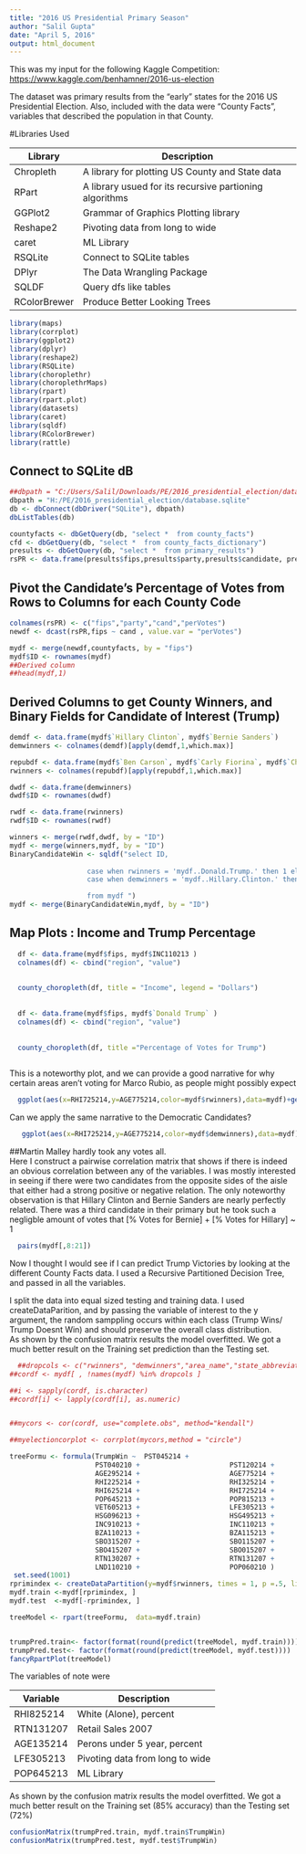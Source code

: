 ---
title: "2016 US Presidential Primary Season"
author: "Salil Gupta"
date: "April 5, 2016"
output: html_document
---

This was my input for the following Kaggle Competition: <https://www.kaggle.com/benhamner/2016-us-election>

The dataset was primary results from the "early" states for the 2016 US Presidential Election.
Also, included with the data were "County Facts", variables that described the population in that County.  

#Libraries Used

Library | Description
------------- | -------------
Chropleth | A library for plotting US County and State data
RPart | A library usued for its recursive partioning algorithms
GGPlot2 | Grammar of Graphics Plotting library
Reshape2 | Pivoting data from long to wide
caret | ML Library
RSQLite | Connect to SQLite tables
DPlyr | The Data Wrangling Package
SQLDF | Query dfs like tables
RColorBrewer | Produce Better Looking Trees






```{r eval=TRUE, message = FALSE , echo = FALSE, warning = FALSE}

library(maps)
library(corrplot)
library(ggplot2)
library(dplyr)
library(reshape2)
library(RSQLite)
library(choroplethr)
library(choroplethrMaps)
library(rpart)
library(rpart.plot)
library(datasets)
library(caret)
library(sqldf)
library(RColorBrewer)
library(rattle)
```

## Connect to SQLite dB

```{r eval=TRUE, message = FALSE , echo = TRUE, warning = FALSE}


##dbpath = "C:/Users/Salil/Downloads/PE/2016_presidential_election/database.sqlite"
dbpath = "H:/PE/2016_presidential_election/database.sqlite"
db <- dbConnect(dbDriver("SQLite"), dbpath)
dbListTables(db)

countyfacts <- dbGetQuery(db, "select *  from county_facts")
cfd <- dbGetQuery(db, "select *  from county_facts_dictionary")
presults <- dbGetQuery(db, "select *  from primary_results")
rsPR <- data.frame(presults$fips,presults$party,presults$candidate, presults$fraction_votes)
```

## Pivot the Candidate's Percentage of Votes from Rows to Columns for each County Code 
```{r eval=TRUE}
colnames(rsPR) <- c("fips","party","cand","perVotes")
newdf <- dcast(rsPR,fips ~ cand , value.var = "perVotes")

mydf <- merge(newdf,countyfacts, by = "fips")
mydf$ID <- rownames(mydf)
##Derived column 
##head(mydf,1)
```

## Derived Columns to get County Winners, and Binary Fields for Candidate of Interest (Trump)
```{r eval=TRUE}
demdf <- data.frame(mydf$`Hillary Clinton`, mydf$`Bernie Sanders`)
demwinners <- colnames(demdf)[apply(demdf,1,which.max)]

repubdf <- data.frame(mydf$`Ben Carson`, mydf$`Carly Fiorina`, mydf$`Chris Christie`, mydf$`Jeb Bush`, mydf$`John Kasich`, mydf$`Marco Rubio`, mydf$`Ted Cruz`, mydf$`Donald Trump`, mydf$`Ted Cruz`, mydf$`Mike Huckabee` ,mydf$`Rand Paul`, mydf$`Rick Santorum`)
rwinners <- colnames(repubdf)[apply(repubdf,1,which.max)]

dwdf <- data.frame(demwinners)
dwdf$ID <- rownames(dwdf)

rwdf <- data.frame(rwinners)
rwdf$ID <- rownames(rwdf)

winners <- merge(rwdf,dwdf, by = "ID")
mydf <- merge(winners,mydf, by = "ID")
BinaryCandidateWin <- sqldf("select ID, 
                   
                   case when rwinners = 'mydf..Donald.Trump.' then 1 else 0 end as TrumpWin,
                   case when demwinners = 'mydf..Hillary.Clinton.' then 1 else 0 end as HilWin

                   from mydf ")
mydf <- merge(BinaryCandidateWin,mydf, by = "ID")

```




## Map Plots :  Income and Trump Percentage 
```{r eval=TRUE, message = FALSE , echo = TRUE, warning = FALSE}

 
  df <- data.frame(mydf$fips, mydf$INC110213 )
  colnames(df) <- cbind("region", "value")
  
  
  county_choropleth(df, title = "Income", legend = "Dollars")
  
  
  df <- data.frame(mydf$fips, mydf$`Donald Trump` )
  colnames(df) <- cbind("region", "value")
  
  
  county_choropleth(df, title ="Percentage of Votes for Trump")
  
```

This is a noteworthy plot, and we can provide a good narrative for why certain areas aren't voting for Marco Rubio, as people might possibly expect

```{r eval=TRUE, message = FALSE , echo = TRUE, warning = FALSE}
  ggplot(aes(x=RHI725214,y=AGE775214,color=mydf$rwinners),data=mydf)+geom_jitter() + ggtitle("Republicans")+xlab("Percentage of Hispanics") + ylab("Percentage of People Over 65")
```

Can we apply the same narrative to the Democratic Candidates?
  
  
```{r eval=TRUE, message = FALSE , echo = TRUE, warning = FALSE}  
   ggplot(aes(x=RHI725214,y=AGE775214,color=mydf$demwinners),data=mydf)+geom_jitter() + ggtitle("Democrats") +xlab("Percentage of Hispanics") +ylab("Percentage of People Over 65")
```


##Martin Malley hardly took any votes all.  
Here I construct a pairwise correlation matrix that shows if there is indeed an obvious correlation between any of the variables.  I was mostly interested in seeing if there were two candidates from the opposite sides of the aisle that either had a strong positive or negative relation.  The only noteworthy observation is that Hillary Clinton and Bernie Sanders are nearly perfectly related. There was a third candidate in their primary but he took such a negligble amount of votes that [% Votes for Bernie] + [% Votes for Hillary] ~ 1
```{r eval=TRUE, message = FALSE , echo = TRUE, warning = FALSE}
  pairs(mydf[,8:21])
```  


Now I thought I would see if I can predict Trump Victories by looking at the different County Facts data.  I used a Recursive Partitioned Decision Tree, and passed in all the variables.   

I split the data into equal sized testing and training data.  I used createDataParition, and by passing the variable of interest to the y argument, the random samppling occurs within each class (Trump Wins/ Trump Doesnt Win) and should preserve the overall class distribution.  
As shown by the confusion matrix results the model overfitted.  We got a much better result on the Training set prediction than the Testing set.
```{r eval=TRUE, message = FALSE , echo = TRUE, warning = FALSE}
   
  ##dropcols <- c("rwinners", "demwinners","area_name","state_abbreviation" )
##cordf <- mydf[ , !names(mydf) %in% dropcols ]

##i <- sapply(cordf, is.character)
##cordf[i] <- lapply(cordf[i], as.numeric)


##mycors <- cor(cordf, use="complete.obs", method="kendall") 

##myelectioncorplot <- corrplot(mycors,method = "circle")

treeFormu <- formula(TrumpWin ~  PST045214 + 
                     PST040210 +                      PST120214 +                      POP010210 +                      AGE135214 + 
                     AGE295214 +                      AGE775214 +                      SEX255214 +                      RHI125214 + 
                     RHI225214 +                      RHI325214 +                      RHI425214 +                      RHI525214 + 
                     RHI625214 +                      RHI725214 +                      RHI825214 +                      POP715213 + 
                     POP645213 +                      POP815213 +                      EDU635213 +                      EDU685213 + 
                     VET605213 +                      LFE305213 +                      HSG010214 +                      HSG445213 + 
                     HSG096213 +                      HSG495213 +                      HSD410213 +                      HSD310213 + 
                     INC910213 +                      INC110213 +                      PVY020213 +                      BZA010213 + 
                     BZA110213 +                      BZA115213 +                      NES010213 +                      SBO001207 + 
                     SBO315207 +                      SBO115207 +                      SBO215207 +                      SBO515207 + 
                     SBO415207 +                      SBO015207 +                      MAN450207 +                      WTN220207 + 
                     RTN130207 +                      RTN131207 +                      AFN120207 +                      BPS030214 + 
                     LND110210 +                      POP060210 )
 set.seed(1001)
rprimindex <- createDataPartition(y=mydf$rwinners, times = 1, p =.5, list = F)
mydf.train <-mydf[rprimindex, ]
mydf.test  <-mydf[-rprimindex, ]

treeModel <- rpart(treeFormu,  data=mydf.train)


trumpPred.train<- factor(format(round(predict(treeModel, mydf.train))))
trumpPred.test<- factor(format(round(predict(treeModel, mydf.test))))
fancyRpartPlot(treeModel)

```



The variables of note were 

Variable | Description
------------- | -------------
RHI825214 | White (Alone), percent
RTN131207 | Retail Sales 2007
AGE135214 | Perons under 5 year, percent
LFE305213 | Pivoting data from long to wide
POP645213 | ML Library


As shown by the confusion matrix results the model overfitted.  We got a much better result on the Training set (85% accuracy) than the Testing set (72%)



```{r eval=TRUE, message = FALSE , echo = TRUE, warning = FALSE}
confusionMatrix(trumpPred.train, mydf.train$TrumpWin)
confusionMatrix(trumpPred.test, mydf.test$TrumpWin)
  
```